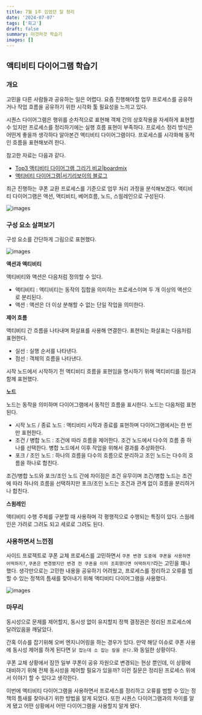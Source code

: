 ```yaml
---
title: 7월 1주 있었던 일 정리
date: '2024-07-07'
tags: ['회고']
draft: false
summary: 이것저것 학습기
images: []
---
```


## 액티비티 다이어그램 학습기

### 개요

고민을 다른 사람들과 공유하는 일은 어렵다.
요즘 진행해야할 업무 프로세스를 공유하거나 작업 흐름을 공유하기 위한 시각화 툴 필요성을 느끼고 있다.

시퀀스 다이어그램은 행위를 순차적으로 표현해 객체 간의 상호작용을 자세하게 표현할 수 있지만 프로세스를 정리하기에는 실행 흐름 표현이 부족하다.
프로세스 정리 방식은 어떤게 좋을까 생각하다 알아본건 액티비티 다이어그램이다.
프로세스를 시각화해 동적인 흐름을 표현해보려 한다.

참고한 자료는 다음과 같다.

- [Top3 액티비티 다이어그램 그리기 비교|boardmix](https://boardmix.com/kr/reviews/activity-diagram-tools/#:~:text=%EC%95%A1%ED%8B%B0%EB%B9%84%ED%8B%B0%20%EB%8B%A4%EC%9D%B4%EC%96%B4%EA%B7%B8%EB%9E%A8(Activity%20Diagram)%EC%9D%80,%EB%8B%A4%EC%9D%B4%EC%96%B4%EA%B7%B8%EB%9E%A8%EC%9D%B4%EB%9D%BC%EA%B3%A0%20%EB%B6%80%EB%A5%B4%EA%B8%B0%EB%8F%84%20%ED%95%A9%EB%8B%88%EB%8B%A4.)
- [액티비티 다이어그램|서기리보이의 블로그](https://invincibletyphoon.tistory.com/60)

최근 진행하는 쿠폰 교환 프로세스를 기준으로 업무 처리 과정을 분석해보겠다.
액티비티 다이어그램은 액션, 액티비티, 베어흐름, 노드, 스웜레인으로 구성된다.

![images](/static/images/reminiscence/2024/7m1w/1.png)

### 구성 요소 살펴보기

구성 요소를 간단하게 그림으로 표현했다.

![images](/static/images/reminiscence/2024/7m1w/2.png)

**액션과 액티비티**

액티비티와 액션은 다음처럼 정의할 수 있다.

- 액티비티 : 액티비티는 동작의 집합을 의미하는 프로세스이며 두 개 이상의 액션으로 분리된다.
- 액션 : 액션은 더 이상 분해할 수 없는 단일 작업을 의미한다.

**제어 흐름**

액티비티 간 흐름을 나타내며 화살표를 사용해 연결한다.
표현되는 화살표는 다음처럼 표현한다.

- 실선 : 실행 순서를 나타낸다.
- 점선 : 객체의 흐름을 나타낸다.

시작 노드에서 시작하기 전 액티비티 흐름을 표현임을 명시하기 위해 액티비티를 점선과 함께 표현했다.

**노드**

노드는 동작을 의미하며 다이어그램에서 동적인 흐름을 표시한다.
노드는 다음처럼 표현된다.

- 시작 노드 / 종료 노드 : 액티비티 시작과 종료를 표현하며 다이어그램에서는 한 번 만 표현한다.
- 조건 / 병합 노드 : 조건에 따라 흐름을 제어한다. 조건 노드에서 다수의 흐름 중 하나를 선택한다. 병합 노드에서 이후 작업을 위해서 결과를 추상화한다.
- 포크 / 조인 노드 : 하나의 흐름을 다수의 흐름으로 분리하고 조인 노드는 다수의 흐름을 하나로 합친다.

조건/병합 노드와 포크/조인 노드 간에 차이점은 조건 유무이며 조건/병합 노드는 조건에 따라 하나의 흐름을 선택하지만 포크/조인 노드는 조건과 관계 없이 흐름을 분리하거나 합친다.

**스윔레인**

액티비티 수행 주체를 구분할 때 사용하며 각 평행적으로 수행되는 특징이 있다. 스웜레인은 가려로 그려도 되고 세로로 그려도 된다.

### 사용하면서 느낀점

사이드 프로젝트로 쿠폰 교체 프로세스를 고민하면서 `쿠폰 변경 도중에 쿠폰을 사용하면 어떡하지?`, `쿠폰은 변경됐지만 변경 전 쿠폰을 이미 조회했다면 어떡하지?`라는 고민을 꽤나 했다.
생각만으로는 고민한 내용을 공유하기 어려웠고, 프로세스를 정리하고 오류를 범할 수 있는 정책의 틈새를 찾아내기 위해 액티비티 다이어그램을 사용했다.

![images](/static/images/reminiscence/2024/7m1w/1.png)

### 마무리

동시성으로 문제를 제어할지, 동시성 없이 유지할지 정책 결정권은 정리된 프로세스에 달려있음을 깨달았다.

간혹 이슈를 잡기위해 오버 엔지니어링을 하는 경우가 있다.
만약 해당 이슈로 쿠폰 사용에 동시성 제어를 하게 된다면 `닭 잡는데 소 잡는 칼을 쓴다.`와 동일한 상황이다.

쿠폰 교체 상황에서 잠깐 일부 쿠폰이 공유 자원으로 변경되는 현상 뿐인데, 이 상황에 대비하기 위해 전체 동시성을 제어할 필요가 있을까?
이런 질문은 정리된 프로세스 위에서 이야기 할 수 있다고 생각한다.

이번에 액티비티 다이어그램을 사용하면서 프로세스를 정리하고 오류를 범할 수 있는 정책의 틈새를 찾아내기 위한 방법을 알게 되었다.
또한 시퀀스 다이어그램과의 차이를 알게 됐고 어떤 상황에서 어떤 다이어그램을 사용할지 알게 됐다.
